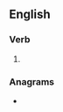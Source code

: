 ==English==

===Verb===
{{head|en|verb form}}

# {{en-past of|alien}}

===Anagrams===
* {{anagrams|en|a=adeeiln|Adeline|delaine}}